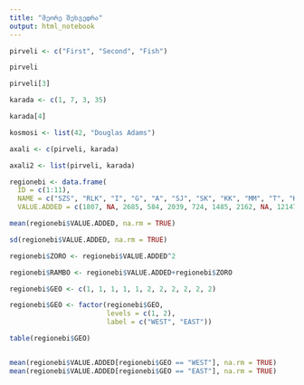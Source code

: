 ```yaml
---
title: "მეორე შეხვედრა"
output: html_notebook
---
```



```r

pirveli <- c("First", "Second", "Fish")

pirveli

pirveli[3]

karada <- c(1, 7, 3, 35)

karada[4]

kosmosi <- list(42, "Douglas Adams")

axali <- c(pirveli, karada)

axali2 <- list(pirveli, karada)

regionebi <- data.frame(
  ID = c(1:11),
  NAME = c("SZS", "RLK", "I", "G", "A", "SJ", "SK", "KK", "MM", "T", "K"),
  VALUE.ADDED = c(1807, NA, 2685, 584, 2039, 724, 1485, 2162, NA, 12147, 1459))

mean(regionebi$VALUE.ADDED, na.rm = TRUE)

sd(regionebi$VALUE.ADDED, na.rm = TRUE)

regionebi$ZORO <- regionebi$VALUE.ADDED^2

regionebi$RAMBO <- regionebi$VALUE.ADDED+regionebi$ZORO

regionebi$GEO <- c(1, 1, 1, 1, 1, 2, 2, 2, 2, 2, 2)  

regionebi$GEO <- factor(regionebi$GEO, 
                        levels = c(1, 2),
                        label = c("WEST", "EAST"))

table(regionebi$GEO)


mean(regionebi$VALUE.ADDED[regionebi$GEO == "WEST"], na.rm = TRUE)
mean(regionebi$VALUE.ADDED[regionebi$GEO == "EAST"], na.rm = TRUE)

```

